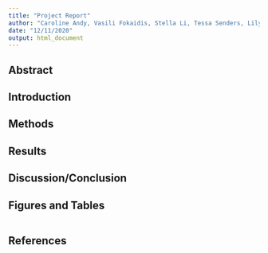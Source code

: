 ```yaml
---
title: "Project Report"
author: "Caroline Andy, Vasili Fokaidis, Stella Li, Tessa Senders, Lily Wang"
date: "12/11/2020"
output: html_document
---
```


## Abstract


## Introduction


## Methods


## Results


## Discussion/Conclusion


## Figures and Tables

```r

```


## References